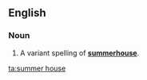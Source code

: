 ==English==
===Noun===
{{en-noun|sg=[[summer]] [[house]]}}

#A variant spelling of '''[[summerhouse]]'''.

[[ta:summer house]]